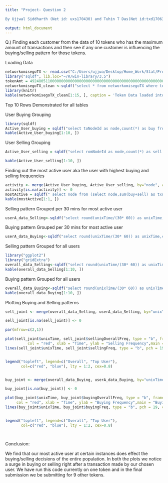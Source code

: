 ```yaml
---
title: "Project- Question 2 

By Ujjwal Siddharth (Net id: uxs170430) and Tuhin T Das(Net id:txd170630)"

output: html_document
---
```

Q.) Finding each customer from the data of 10 tokens who has the maximum amount of transactions and then see if any one customer is influencing the buying/selling pattern for those tokens.


Loading Data
```r

networkomisegoTX <- read.csv("C:/Users/ujjwa/Desktop/Home_Work/Stat/Project/Our token/networkomisegoTX.txt", sep="")
library("sqldf", lib.loc="~/R/win-library/3.5")
tokenAmt = 49248051100000000000000000000000000000000000000000000000000000000000000000000000
networkomisegoTX_clean <-sqldf("select * from networkomisegoTX where tokenAmount<'$tokenAmt' order by tokenAmount desc")
library(knitr)
kable(networkomisegoTX_clean[1:15, ], caption = 'Token Data loaded into dataframe(top 15 results)')
```

Top 10 Rows Demonstrated for all tables

User Buying Grouping
```r
library(sqldf)
Active_User_buying = sqldf("select toNodeId as node,count(*) as buy from networkomisegoTX_clean group by toNodeId")
kable(Active_User_buying[1:10, ])
```

User Selling Grouping
```r
Active_User_selling = sqldf("select romNodeId as node,count(*) as sell from networkomisegoTX_clean group by romNodeId")

kable(Active_User_selling[1:10, ])
```

Finding out the most active user aka the user with highest buying and selling frequencies
```r
activity <- merge(Active_User_buying, Active_User_selling, by="node", all.x=TRUE)
activity[is.na(activity)] <- 0
mostActive = sqldf(" select node from (select node,sum(buy+sell) as txn, buy/sell as ratio from activity where (ratio>0.5 AND ratio<2)  group by node order by txn desc) limit 1")
kable(mostActive[1:1, ])

```

Selling pattern Grouped per 30 mins for most active user

```r

userA_data_Selling<-sqldf("select round(unixTime/(30* 60)) as unixTime,count(*) as sellingFreq from networkomisegoTX_clean where romNodeId=297278 group by round(unixTime/(30* 60)) order by unixTime")
```


Buying pattern Grouped per 30 mins for most active user

```r

userA_data_Buying<-sqldf("select round(unixTime/(30* 60)) as unixTime,count(*) as buyingFreq from networkomisegoTX_clean where toNodeId=297278 group by round(unixTime/(30* 60)) order by unixTime")
```


Selling pattern Grouped for all users
```r

library("ggplot2")
library("gridExtra")
overall_data_Selling<-sqldf("select round(unixTime/(30* 60)) as unixTime,count(*) as sellingOverallFreq from networkomisegoTX_clean group by round(unixTime/(30* 60))  order by unixTime")
kable(overall_data_Selling[1:10, ])


```

Buying pattern Grouped for all users
```r

overall_data_Buying<-sqldf("select round(unixTime/(30* 60)) as unixTime,count(*) as buyingOverallFreq from networkomisegoTX_clean group by round(unixTime/(30* 60))  order by unixTime")
kable(overall_data_Buying[1:10, ])


```


Plotting Buying and Selling patterns

```r

sell_joint <- merge(overall_data_Selling, userA_data_Selling, by="unixTime", all.x=TRUE)

sell_joint[is.na(sell_joint)] <- 0

par(mfrow=c(2,1))

plot(sell_joint$unixTime, sell_joint$sellingOverallFreq, type = "b", frame = FALSE, pch = 19, 
          col = "red", xlab = "Time", ylab = "Selling Frequency",main = "Selling Distribution")
lines(sell_joint$unixTime, sell_joint$sellingFreq, type = "b", pch = 19, col = "blue",lty = 2)


legend("topleft", legend=c("Overall", "Top User"),
       col=c("red", "blue"), lty = 1:2, cex=0.8)


buy_joint <- merge(overall_data_Buying, userA_data_Buying, by="unixTime", all.x=TRUE)

buy_joint[is.na(buy_joint)] <- 0

plot(buy_joint$unixTime, buy_joint$buyingOverallFreq, type = "b", frame = FALSE, pch = 19, 
     col = "red", xlab = "Time", ylab = "Buying Frequency",main = "Buying Distribution")
lines(buy_joint$unixTime, buy_joint$buyingFreq, type = "b", pch = 19, col = "blue",lty = 2)


legend("topleft", legend=c("Overall", "Top User"),
       col=c("red", "blue"), lty = 1:2, cex=0.8)




```

Conclusion:

We find that our most active user at certain instances does effect the buying/selling decisions of the entire population. In both the plots we notice a surge in buying or selling right after a transaction made by our chosen user. We have run this code currently on one token and in the final submission we be submitting for 9 other tokens.
